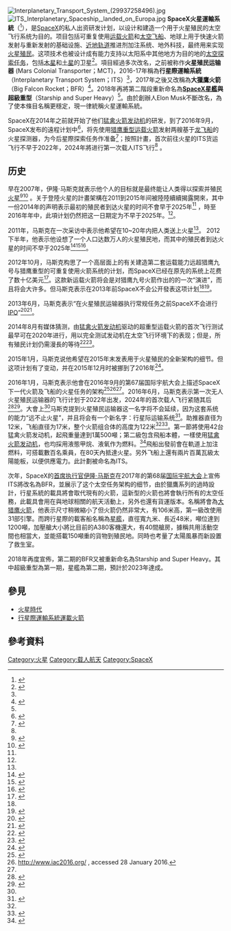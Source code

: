 {{Merge|SpaceX星艦|time=2015-12-06T15:26:33+00:00}}[[File:Interplanetary_Transport_System_(29937258496).jpg|thumb]]
[[File:ITS_Interplanetary_Spaceship,_landed_on_Europa.jpg|thumb]]
'''SpaceX火星運輸系統'''（{{lang-en|SpaceX Mars Transportation System}}<REF name=name>
{{cite web|url=https://www.space.com/spacex-starship-super-heavy.html|title=Starship and Super Heavy: SpaceX's Mars-Colonizing Transportation System|work=Space.com|accessdate=16 January 2020|archive-date=2020-01-11|archive-url=https://web.archive.org/web/20200111092832/https://www.space.com/spacex-starship-super-heavy.html|dead-url=no}}
</REF>），是[[SpaceX|SpaceX]]的私人出资研发计划，以设计和建造一个用于火星殖民的太空飞行系统为目的。项目包括可重复使用[[运载火箭|运载火箭]]和[[太空飞船|太空飞船]]、地球上用于快速火箭发射与重新发射的基础设施、[[近地轨道|近地轨道]]推进剂加注系统、地外科技，最终用来实现[[火星殖民|火星殖民]]。这项技术也被设计成有能力支持以太阳系中其他地方为目的地的[[太空探索|太空探索任务]]，包括[[木星|木星]]和[[土星|土星]]的卫星<ref name="NYT-20160927">{{cite news |last=Chang |first=Kenneth |title=Elon Musk’s Plan: Get Humans to Mars, and Beyond |url=http://www.nytimes.com/2016/09/28/science/elon-musk-spacex-mars-exploration.html |date=27 September 2016 |work=[[New_York_Times|New York Times]] |accessdate=27 September 2016 |archive-date=2016-09-29 |archive-url=https://web.archive.org/web/20160929095051/http://www.nytimes.com/2016/09/28/science/elon-musk-spacex-mars-exploration.html |dead-url=no }}</ref>。項目經過多次改名，之前被称作'''火星殖民运输器''' (Mars Colonial Transporter；MCT)，2016-17年稱為'''行星際運輸系統'''（Interplanetary Transport System；ITS）<ref name=ars20160918/>，2017年之後又改稱為'''大獵鷹火箭'''（Big Falcon Rocket；BFR）<REF>
{{cite web|url=https://www.youtube.com/watch?v=tdUX3ypDVwI|title=Making Life Multiplanetary|publisher=|accessdate=16 January 2020|via=www.youtube.com|archive-date=2018-03-09|archive-url=https://web.archive.org/web/20180309212706/https://www.youtube.com/watch?v=tdUX3ypDVwI|dead-url=no}}
</REF>。2018年再將第二階段重新命名為'''[[SpaceX星艦|SpaceX星艦]]與超級重型'''（Starship and Super Heavy）<REF name=name/>。由於創辦人Elon Musk不斷改名，為了使本條目名稱更穩定，現一律統稱火星運輸系統。

SpaceX在2014年之前就开始了他们[[猛禽火箭发动机|猛禽火箭发动机]]的研发，到了2016年9月，SpaceX发布的遠程计划中<ref>{{cite news |url=http://abcnews.go.com/Technology/elon-musk-expected-detail-spacexs-mars-ambitions/story?id=42361304 |title=Elon Musk Expected to Detail SpaceX's Mars Ambitions |work=[[ABC_News|ABC News]] |date=2016-09-27 |accessdate=2016-09-27 |quote=''[Musk is] hoping for the first mission to Mars to take place around 2025.'' |archive-date=2016-09-28 |archive-url=https://web.archive.org/web/20160928153022/http://abcnews.go.com/Technology/elon-musk-expected-detail-spacexs-mars-ambitions/story?id=42361304 |dead-url=no }}</ref>，将先使用[[猎鹰重型运载火箭|猎鹰重型运载火箭]]发射两艘基于[[龙飞船|龙飞船]]的火星探测器，为今后星際探索任务作准备<ref name=gw20160128>{{cite news |last=Boyle |first=Alan |url=http://www.geekwire.com/2016/spacexs-elon-musk-wants-to-go-into-space-by-2021-and-start-sending-people-to-mars-by-2025/ |title=SpaceX’s Elon Musk wants to go into space by 2021 and start Mars missions by 2025 |work=GeekWire |date=2016-01-27 |accessdate=2016-01-29 |archive-date=2016-01-30 |archive-url=https://web.archive.org/web/20160130084338/http://www.geekwire.com/2016/spacexs-elon-musk-wants-to-go-into-space-by-2021-and-start-sending-people-to-mars-by-2025/ |dead-url=no }}</ref>；按照計畫，首次前往火星的ITS货运飞行不早于2022年，2024年將进行第一次载人ITS飞行<ref name=wapo20160613/> 。

==历史==
早在2007年，伊隆·马斯克就表示他个人的目标就是最终能让人类得以探索并殖民[[火星|火星]]<ref name=wired20070522>{{cite news|last=Hoffman|first=Carl|title=Elon Musk Is Betting His Fortune on a Mission Beyond Earth's Orbit|url=http://www.wired.com/science/space/magazine/15-06/ff_space_musk?currentPage=all|accessdate=2014-03-14|newspaper=Wired Magazine|date=2007-05-22|archive-date=2012-11-14|archive-url=https://web.archive.org/web/20121114052527/http://www.wired.com/science/space/magazine/15-06/ff_space_musk?currentPage=all|dead-url=no}}</ref><ref name=mw20110422>{{cite news| title=Elon Musk: I'll Put a Man on Mars in 10 Years| url=http://www.marketwatch.com/video/asset/elon-musk-ill-put-a-man-on-mars-in-10-years-2011-04-22/CCF1FC62-BB0D-4561-938C-DF0DEFAD15BA#!CCF1FC62-BB0D-4561-938C-DF0DEFAD15BA| newspaper=Market Watch| date=2011-04-22| publisher=The Wall Street Journal| location=New York| accessdate=2011-12-01| archiveurl=https://www.webcitation.org/63bvaGo3E?url=http://www.marketwatch.com/video/asset/elon-musk-ill-put-a-man-on-mars-in-10-years-2011-04-22/CCF1FC62-BB0D-4561-938C-DF0DEFAD15BA#!CCF1FC62-BB0D-4561-938C-DF0DEFAD15BA| deadurl=no| archivedate=2011-12-01}}</ref> 
。关于登陸火星的計畫架構在2011到2015年间被陸陸續續揭露開來，其中一份2014年的声明表示最初的殖民者到达火星的时间不會早于2025年<ref name=dn20121213/>
，時至2016年年中，此項计划仍然把这一日期定为不早于2025年。<ref name=wapo20160613/>。

2011年，马斯克在一次采访中表示他希望在10~20年内把人类送上火星<ref name=mw20110422/>。 2012下半年，他表示他设想了一个人口达数万人的火星殖民地，而其中的殖民者到达火星的时间不早于2025年<ref name=dn20121213>{{cite news |url=http://news.discovery.com/space/alien-life-exoplanets/mars-colony-spacex-121126.htm |title=Huge Mars Colony Eyed by SpaceX Founder |date=2012-12-13 |accessdate=2014-03-14 |publisher=Discovery News |archive-date=2014-11-15 |archive-url=https://web.archive.org/web/20141115083758/http://news.discovery.com/space/alien-life-exoplanets/mars-colony-spacex-121126.htm |dead-url=no }}</ref><ref name=guardian20130717>{{cite news |last=Carroll |first=Rory |title=Elon Musk's mission to Mars |url=http://www.theguardian.com/technology/2013/jul/17/elon-musk-mission-mars-spacex |accessdate=2014-02-05 |newspaper=TheGuardian |date=2013-07-17 |archive-date=2014-01-08 |archive-url=https://web.archive.org/web/20140108024353/http://www.theguardian.com/technology/2013/jul/17/elon-musk-mission-mars-spacex |dead-url=no }}</ref><ref name=pa20140205>{{cite news |last=Messier |first=Doug |title=Elon Musk Talks ISS Flights, Vladimir Putin and Mars |url=http://www.parabolicarc.com/2014/02/05/elon-musk-interview-2/ |newspaper=Parabolic Arc |date=2014-02-05 |accessdate=2016-10-01 |archive-date=2018-09-16 |archive-url=https://web.archive.org/web/20180916164003/http://www.parabolicarc.com/2014/02/05/elon-musk-interview-2/ |dead-url=no }}</ref>。

2012年10月，马斯克构思了一个高层面上的有关建造第二套运载能力远超猎鹰九号与猎鹰重型的可重复使用火箭系统的计划，而SpaceX已经在原先的系统上花费了数十亿美元<ref>{{cite news |url=https://www.flightglobal.com/news/articles/spacex-aims-big-with-massive-new-rocket-377687/ |title=SpaceX aims big with massive new rocket |date=15 Oct 2012 |author=Zach Rosenberg |accessdate=2015-10-28 |publisher=Flight Global |archive-date=2015-07-03 |archive-url=https://web.archive.org/web/20150703043710/http://www.flightglobal.com/news/articles/spacex-aims-big-with-massive-new-rocket-377687/ |dead-url=no }}</ref>。这款新运载火箭将会是对猎鹰九号火箭作出的的一次“演进”，而且将会大许多。但马斯克表示在2013年前SpaceX不会公开發表这项计划<ref name=dn20121213/><ref name=sdc20121123>{{cite news |last=Coppinger |first=Rod |title=Huge Mars Colony Eyed by SpaceX Founder Elon Musk |url=http://www.space.com/18596-mars-colony-spacex-elon-musk.html |accessdate=2013-06-10 |newspaper=Space.com |date=2012-11-23 |quote= -{an evolution of SpaceX's Falcon 9 booster ... much bigger [than Falcon 9], but I don’t think we’re quite ready to state the payload. We’ll speak about that next year. ... Vertical landing is an extremely important breakthrough — extreme, rapid reusability.}- |archive-date=2013-06-28 |archive-url=https://web.archive.org/web/20130628154029/http://www.space.com/18596-mars-colony-spacex-elon-musk.html |dead-url=no }}</ref>。

2013年6月，马斯克表示“在火星殖民运输器执行常规任务之前SpaceX不会进行[[首次公开募股|IPO]]”<ref name=forbes20130606>{{cite news |last=Schaefer |first=Steve |title=SpaceX IPO Cleared For Launch? Elon Musk Says Hold Your Horses |url=http://www.forbes.com/sites/steveschaefer/2013/06/06/with-tesla-and-solarcity-soaring-elon-musk-talks-down-spacex-ipo-plans/ |accessdate=2013-06-10 |newspaper=Forbes |date=2013-06-06 |archive-date=2013-06-09 |archive-url=https://web.archive.org/web/20130609215317/http://www.forbes.com/sites/steveschaefer/2013/06/06/with-tesla-and-solarcity-soaring-elon-musk-talks-down-spacex-ipo-plans/ |dead-url=no }}</ref><ref name=tsdc20130606>{{cite news |last=Ciaccia |first=Chris |title=SpaceX IPO: 'Possible in the Very Long Term' |url=http://www.thestreet.com/story/11943630/1/spacex-ipo-possible-in-the-very-long-term.html |accessdate=2013-06-10 |newspaper=The Street |date=2013-06-06 |archive-date=2013-06-10 |archive-url=https://web.archive.org/web/20130610064002/http://www.thestreet.com/story/11943630/1/spacex-ipo-possible-in-the-very-long-term.html |dead-url=no }}</ref>。

2014年8月有媒体猜测，由[[猛禽火箭发动机|猛禽火箭发动机]]驱动的超重型运载火箭的首次飞行测试最早可在2020年进行，用以完全测试发动机在太空飞行环境下的表现；但是，所有殖民计划仍需漫長的等待<ref name=nbc20150105>{{cite news |last1=Boyle |first1=Alan |title=Coming Soon From SpaceX's Elon Musk: How to Move to Mars |url=http://www.nbcnews.com/science/space/coming-soon-spacexs-elon-musk-how-move-mars-n280311 |accessdate=8 January 2015 |work=NBC News |date=5 January 2015 |quote=''The Mars transport system will be a completely new architecture. Am hoping to present that towards the end of this year. Good thing we didn't do it sooner, as we have learned a huge amount from Falcon and Dragon.'' |archive-date=2015-01-08 |archive-url=https://web.archive.org/web/20150108064811/http://www.nbcnews.com/science/space/coming-soon-spacexs-elon-musk-how-move-mars-n280311 |dead-url=no }}</ref><ref name=nsf20140830>{{cite news |last1=Bergin |first1=Chris |title=Battle of the Heavyweight Rockets -- SLS could face Exploration Class rival |url=http://www.nasaspaceflight.com/2014/08/battle-heavyweight-rockets-sls-exploration-rival/ |accessdate=2014-08-30 |publisher=NASAspaceflight.com |date=2014-08-29 |archive-date=2015-03-16 |archive-url=https://web.archive.org/web/20150316061403/http://www.nasaspaceflight.com/2014/08/battle-heavyweight-rockets-sls-exploration-rival/ |dead-url=no }}</ref>。

2015年1月，马斯克说他希望在2015年末发表用于火星殖民的全新架构的细节。但这项计划有了变动，并在2015年12月时被挪到了2016年<ref name=gq20151212>{{cite news |last1=Heath |first1=Chris |title=How Elon Musk Plans on Reinventing the World (and Mars) |url=http://www.gq.com/story/elon-musk-mars-spacex-tesla-interview |accessdate=December 12, 2015 |work=GQ |date=December 12, 2015 |archive-date=2016-08-18 |archive-url=https://web.archive.org/web/20160818172215/http://www.gq.com/story/elon-musk-mars-spacex-tesla-interview |dead-url=no }}</ref>。

2016年1月，马斯克表示他會在2016年9月的第67届国际宇航大会上描述SpaceX下一代火箭及飞船的火星任务的架构<ref name="musk@smuHK20160126">{{cite conference |title=2016 StartmeupHK Venture Forum - Elon Musk on Entrepreneurship and Innovation |url=https://www.youtube.com/watch?v=pIRqB5iqWA8 |conference=StartmeupHK Venture Forum--2016 |conferenceurl=http://www.startmeup.hk/en/startmeuphk-festival-2016/forum/ |publisher=Invest Hong Kong |place=via InvestHK YouTube channel |date=26 January 2016 |accessdate=28 January 2016 |quote=(SpaceX discussion at 30:15-31:40) ''We'll have the next generation rocket and spacecraft, beyond the Falcon and Dragon series ... I'm hoping to describe that architecture later this year at the International Astronautical Congress. which is the big international space event every year. ... first flights to Mars?  we're hoping to do that in around 2025 ... nine years from now or thereabouts.'' |archive-date=2016-01-28 |archive-url=https://web.archive.org/web/20160128220018/https://www.youtube.com/watch?v=pIRqB5iqWA8 |dead-url=no }}</ref><ref>[http://www.iac2016.org/ http://www.iac2016.org/] {{Wayback|url=http://www.iac2016.org/ |date=20160106204229 }}, accessed 28 January 2016.</ref><ref name=gw20160128/>。2016年6月，马斯克表示第一次无人火星殖民运输器的飞行计划于2022年出发，2024年的首次载人飞行紧随其后<ref name=wapo20160613>{{cite news |title=Elon Musk provides new details on his ‘mind blowing’ mission to Mars |url=https://www.washingtonpost.com/news/the-switch/wp/2016/06/10/Elon-musk-provides-new-details-on-his-mind-blowing-mission-to-mars/ |work=[[Washington_Post|Washington Post]] |date=2016-06-13 |first=Christian |last=Davenport |accessdate=2016-06-14 |archive-date=2018-02-07 |archive-url=https://web.archive.org/web/20180207180822/https://www.washingtonpost.com/news/the-switch/wp/2016/06/10/elon-musk-provides-new-details-on-his-mind-blowing-mission-to-mars/ |dead-url=no }}</ref><ref name=gw20160610>{{cite news |last=Boyle |first=Alan |url=http://www.geekwire.com/2016/spacex-elon-musk-2024-mars-colony/ |title=SpaceX’s Elon Musk teases ‘dangerous’ plan to colonize Mars starting in 2024 |work=[[GeekWire|GeekWire]] |date=2016-06-10 |accessdate=2016-08-10 |archive-date=2016-08-21 |archive-url=https://web.archive.org/web/20160821102736/http://www.geekwire.com/2016/spacex-elon-musk-2024-mars-colony/ |dead-url=no }}</ref>。大會上<ref name="musk@smuHK20160126"/>马斯克提到火星殖民运输器这一名字将不会延续，因为这套系统的能力“远不止火星”，并且将会有一个新名字：行星际运输系统<ref name=ars20160918>{{cite news |last=Berger |first=Eric |url=http://arstechnica.com/science/2016/09/spacexs-interplanetary-transport-system-will-go-well-beyond-mars/ |title=Elon Musk scales up his ambitions, considering going "well beyond" Mars |work=[[Ars_Technica|Ars Technica]] |date=2016-09-18 |accessdate=2016-09-19 |archive-date=2016-09-19 |archive-url=https://web.archive.org/web/20160919001806/http://arstechnica.com/science/2016/09/spacexs-interplanetary-transport-system-will-go-well-beyond-mars/ |dead-url=no }}</ref>。助推器直径为12米，飞船直径为17米，整个火箭组合体的高度为122米<ref name=nsf20140830/><ref>{{cite web|url=https://twitter.com/elonmusk/status/780831628104966144|title="12m rocket booster diameter, 17m spaceship diameter, 122 m stack height" - Elon Musk on Twitter|publisher=|accessdate=2016-10-01|archive-date=2016-09-27|archive-url=https://web.archive.org/web/20160927182509/https://twitter.com/elonmusk/status/780831628104966144|dead-url=no}}</ref>。第一節將使用42台猛禽火箭发动机，起飛重量達到1萬500噸；第二級包含飛船本體，一樣使用[[猛禽火箭发动机|猛禽火箭发动机]]，也均採用液態甲烷、液氧作为燃料。<ref name=spacex-itspresentation201609>{{cite web |url=http://www.spacex.com/sites/spacex/files/mars_presentation.pdf |publisher=[[SpaceX|SpaceX]] |title=Making Humans a Multiplanetary Species |date=2016-09-27 |archive-url=https://web.archive.org/web/20160928040332/http://www.spacex.com/sites/spacex/files/mars_presentation.pdf |archive-date=2016-09-28 |accessdate=2016-09-29 |dead-url=no }}</ref>飛船出發前會在軌道上加注燃料，可搭載數百名乘員，在80天內抵達火星。另外飞船上還有兩片百萬瓦級太陽能板，以便供應電力。此計劃被命名為ITS。

次年，SpaceX的[[首席执行官|首席执行官]][[伊隆·马斯克|伊隆·马斯克]]在2017年的第68届[[国际宇航大会|国际宇航大会]]上宣佈ITS將改名為BFR，並展示了这个太空任务架构的细节，由於獵鷹系列的過時設計，行星系統的載具將會取代現有的火箭，這新型的火箭也將會執行所有的太空任務，此載具會用在與地球相關的航天活動上，另外也還有貨運版本。名稱將會為[[大猎鹰火箭|大猎鹰火箭]]，他表示尺寸稍微縮小了但火箭仍然非常大，有106米高，第一級改使用31部引擎。而跨行星際的載客船名稱為[[大猎鹰火箭#第二级/宇宙飞船：Starship（星舰）|星艦]]，直徑寬九米、長近48米，噸位達到1200噸，加壓艙大小將比目前的A380客機還大，有40間艙房，據稱共用活動空間也相當大，並能搭載150噸重的貨物到殖民地。同時也考量了太陽風暴而新設置了救生室。

2018年再度宣佈，第二期的BFR又被重新命名為Starship and Super Heavy。其中超級重型為第一期，星艦為第二期，預計於2023年達成。

== 參見 ==
* [[火星時代|火星時代]]
* [[行星際運輸系統運載火箭|行星際運輸系統運載火箭]]

== 參考資料 ==
{{Reflist|2}}

{{SpaceX}}

[[Category:火星|Category:火星]]
[[Category:载人航天|Category:载人航天]]
[[Category:SpaceX|Category:SpaceX]]